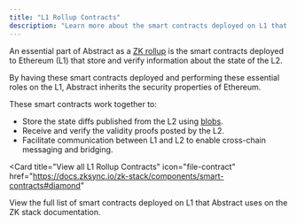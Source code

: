 ```yaml
---
title: "L1 Rollup Contracts"
description: "Learn more about the smart contracts deployed on L1 that enable Abstract to inherit the security properties of Ethereum."
---
```


An essential part of Abstract as a [ZK rollup](/how-abstract-works/architecture/layer-2s#what-is-a-zk-rollup)
is the smart contracts deployed to Ethereum (L1) that store and verify information about the
state of the L2. 

By having these smart contracts deployed and performing these essential
roles on the L1, Abstract inherits the security properties of Ethereum.

These smart contracts work together to:

- Store the state diffs published from the L2 using [blobs](https://info.etherscan.com/what-is-a-blob/).
- Receive and verify the validity proofs posted by the L2.
- Facilitate communication between L1 and L2 to enable 
cross-chain messaging and bridging.

<Card
  title="View all L1 Rollup Contracts"
  icon="file-contract"
  href="https://docs.zksync.io/zk-stack/components/smart-contracts#diamond"
>
  View the full list of smart contracts deployed on L1 that Abstract uses on the ZK stack documentation.
</Card>
